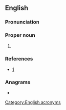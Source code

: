==English==
{{wikipedia}}

===Pronunciation===
{{IPA|lang=en|/ˈæf.ɹɪ.kɑm/}}

===Proper noun===
{{en-proper noun}}

# {{abbreviation of|{{w|United States Africa Command}}|lang=en}}

===References===
* [https://web.archive.org/web/20110211233933/http://www.africom.mil/]

===Anagrams===
* {{anagrams|en|a=acfimor|Formica|aciform|formica}}

[[Category:English acronyms]]